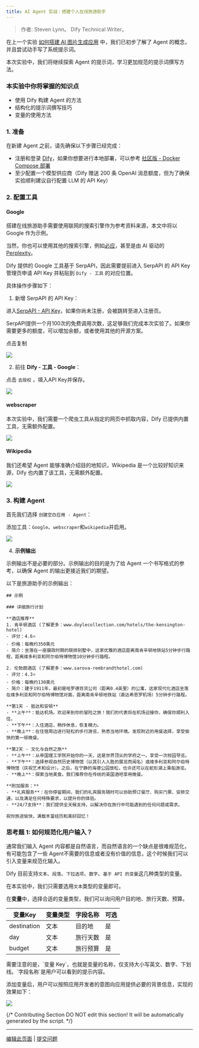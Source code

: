 ```yaml
---
title: AI Agent 实战：搭建个人在线旅游助手
---
```



> 作者: Steven Lynn。 Dify Technical Writer。

在上一个实验 [如何搭建 AI 图片生成应用](build-ai-image-generation-app) 中，我们已初步了解了 Agent 的概念，并且尝试动手写了系统提示词。

本次实验中，我们将继续探索 Agent 的提示词，学习更加规范的提示词撰写方法。

### 本实验中你将掌握的知识点

* 使用 Dify 构建 Agent 的方法
* 结构化的提示词撰写技巧
* 变量的使用方法

### 1. 准备

在新建 Agent 之前，请先确保以下步骤已经完成：

* 注册和登录 [Dify](https://dify.ai)，如果你想要进行本地部署，可以参考 [社区版 - Docker Compose 部署](../../getting-started/install-self-hosted/docker-compose)
* 至少配置一个模型供应商（Dify 赠送 200 条 OpenAI 消息额度，但为了确保实验顺利建议自行配置 LLM 的 API Key）

### 2. 配置工具

#### Google

搭建在线旅游助手需要使用联网的搜索引擎作为参考资料来源，本文中将以 Google 作为示例。

当然，你也可以使用其他的搜索引擎，例如[必应](https://docs.dify.ai/zh-hans/guides/tools/tool-configuration/bing)，甚至是由 AI 驱动的 [Perplexity](https://docs.dify.ai/zh-hans/guides/tools/tool-configuration/perplexity)。

Dify 提供的 Google 工具基于 SerpAPI，因此需要提前进入 SerpAPI 的 API Key 管理页申请 API Key 并粘贴到 `Dify - 工具` 的对应位置。

具体操作步骤如下：

1. 新增 SerpAPI 的 API Key：

进入[SerpAPI - API Key](https://serpapi.com/manage-api-key)，如果你尚未注册，会被跳转至进入注册页。

SerpAPI提供一个月100次的免费调用次数，这足够我们完成本次实验了。如果你需要更多的额度，可以增加余额，或者使用其他的开源方案。

点击复制

![](https://assets-docs.dify.ai/dify-enterprise-mintlify/zh_CN/workshop/basic/cf8870ff01bfb944da7ddbd073e9cc41.png)

2. 前往 **Dify - 工具 - Google**：

点击 `去授权` ，填入API Key并保存。

![](https://assets-docs.dify.ai/dify-enterprise-mintlify/zh_CN/workshop/basic/e9726a2e68cbe8f957f8394b5ca47049.png)

#### webscraper

本次实验中，我们需要一个爬虫工具从指定的网页中抓取内容，Dify 已提供内置工具，无需额外配置。

![](https://assets-docs.dify.ai/dify-enterprise-mintlify/zh_CN/workshop/basic/516c649bc0d8f2d1c81ba8b5bb28638c.png)

#### Wikipedia

我们还希望 Agent 能够准确介绍目的地知识，Wikipedia 是一个比较好知识来源，Dify 也内置了该工具，无需额外配置。

![](https://assets-docs.dify.ai/dify-enterprise-mintlify/zh_CN/workshop/basic/53ebce24e49543b83d6c5581525d4e30.png)

### 3. 构建 Agent

首先我们选择 `创建空白应用 - Agent`：

添加工具：`Google`、`webscraper`和`wikipedia`并启用。

![](https://assets-docs.dify.ai/dify-enterprise-mintlify/zh_CN/workshop/basic/6799204e6259ab41f22f85e285466c22.png)

4. **示例输出**

示例输出不是必要的部分。示例输出的目的是为了给 Agent 一个书写格式的参考，以确保 Agent 的输出更接近我们的期望。

以下是旅游助手的示例输出：

```
## 示例

### 详细旅行计划

**酒店推荐**
1. 肯辛顿酒店 (了解更多：www.doylecollection.com/hotels/the-kensington-hotel)
- 评分：4.6⭐
- 价格：每晚约350美元
- 简介：坐落在一座摄政时期的联排别墅中，这家优雅的酒店距离南肯辛顿地铁站5分钟步行路程，距离维多利亚和阿尔伯特博物馆10分钟步行路程。

2. 伦勃朗酒店 (了解更多：www.sarova-rembrandthotel.com)
- 评分：4.3⭐
- 价格：每晚约130美元
- 简介：建于1911年，最初是哈罗德百货公司（距离0.4英里）的公寓，这家现代化酒店坐落在维多利亚和阿尔伯特博物馆对面，距离南肯辛顿地铁站（直达希思罗机场）5分钟步行路程。

**第1天 - 抵达和安顿**
- **上午**：抵达机场。欢迎来到你的冒险之旅！我们的代表将在机场迎接你，确保你顺利入住。
- **下午**：入住酒店，稍作休息，恢复精力。
- **晚上**：在住宿周边进行轻松的步行游览，熟悉当地环境。发现附近的用餐选择，享受愉快的第一顿晚餐。

**第2天 - 文化与自然之旅**
- **上午**：从帝国理工学院开始你的一天，这是世界顶尖的学府之一。享受一次校园导览。
- **下午**：选择参观自然历史博物馆（以其引人入胜的展览而闻名）或维多利亚和阿尔伯特博物馆（庆祝艺术和设计）。之后，在宁静的海德公园放松，也许还可以在蛇形湖上乘船游览。
- **晚上**：探索当地美食。我们推荐你在传统的英国酒吧享用晚餐。

**附加服务：**
- **礼宾服务**：在你停留期间，我们的礼宾服务随时可以协助预订餐厅、购买门票、安排交通，以及满足任何特殊要求，以提升你的体验。
- **24/7支持**：我们提供全天候支持，以解决你在旅行中可能遇到的任何问题或需求。

祝你旅途愉快，满载丰富经历和美好回忆！
```

### 思考题 1: 如何规范化用户输入？

通常我们输入 Agent 内容都是自然语言，而自然语言的一个缺点是很难规范化，有可能包含了一些 Agent不需要的信息或者没有价值的信息，这个时候我们可以引入变量来规范化输入。

Dify 目前支持`文本`、`段落`、`下拉选项`、`数字`、`基于 API 的变量`这几种类型的变量。

在本实验中，我们只需要选用`文本`类型的变量即可。

在**变量**中，选择合适的变量类型，我们可以询问用户目的地、旅行天数、预算。

<table>
  <thead>
    <tr>
      <th>变量Key</th>
      <th>变量类型</th>
      <th>字段名称</th>
      <th>可选</th>
    </tr>
  </thead>
  <tbody>
    <tr>
      <td>destination</td>
      <td>文本</td>
      <td>目的地</td>
      <td>是</td>
    </tr>
    <tr>
      <td>day</td>
      <td>文本</td>
      <td>旅行天数</td>
      <td>是</td>
    </tr>
    <tr>
      <td>budget</td>
      <td>文本</td>
      <td>旅行预算</td>
      <td>是</td>
    </tr>
  </tbody>
</table>
需要注意的是，`变量 Key`，也就是变量的名称，仅支持大小写英文、数字、下划线。`字段名称`是用户可以看到的提示内容。

添加变量后，用户可以按照应用开发者的意图向应用提供必要的背景信息，实现的效果如下：

![](https://assets-docs.dify.ai/dify-enterprise-mintlify/zh_CN/workshop/basic/927260e8e6198b98f3b9406f856c0240.png)

{/*
Contributing Section
DO NOT edit this section!
It will be automatically generated by the script.
*/}

---

[编辑此页面](https://github.com/langgenius/dify-docs/edit/main/zh-hans/workshop/basic/travel-assistant.mdx) | [提交问题](https://github.com/langgenius/dify-docs/issues/new?template=docs.yml)

